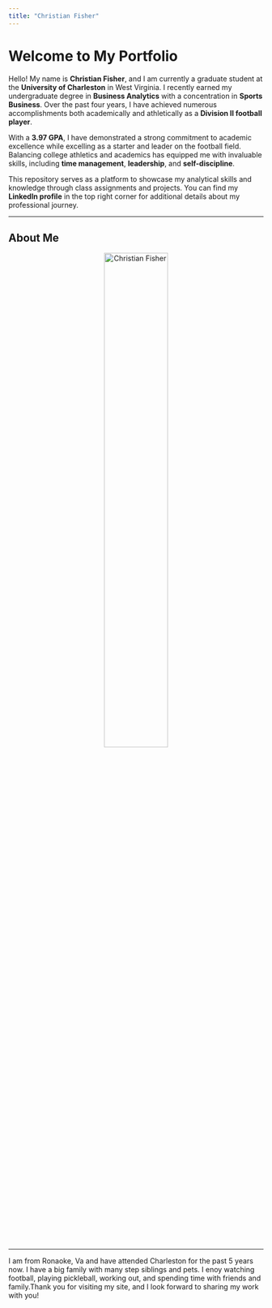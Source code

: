 ```yaml
---
title: "Christian Fisher"
---
```



# Welcome to My Portfolio

Hello! My name is **Christian Fisher**, and I am currently a graduate student at the **University of Charleston** in West Virginia. I recently earned my undergraduate degree in **Business Analytics** with a concentration in **Sports Business**. Over the past four years, I have achieved numerous accomplishments both academically and athletically as a **Division II football player**.

With a **3.97 GPA**, I have demonstrated a strong commitment to academic excellence while excelling as a starter and leader on the football field. Balancing college athletics and academics has equipped me with invaluable skills, including **time management**, **leadership**, and **self-discipline**.

This repository serves as a platform to showcase my analytical skills and knowledge through class assignments and projects. You can find my **LinkedIn profile** in the top right corner for additional details about my professional journey.

---

## About Me

<div style="text-align: center;">
  <img src="IMG_3448.jpg" alt="Christian Fisher" style="width: 50%; border-radius: 10px;">
</div>


---
I am from Ronaoke, Va and have attended Charleston for the past 5 years now. I have a big family with many step siblings and pets. I enoy watching football, playing pickleball, working out, and spending time with friends and family.Thank you for visiting my site, and I look forward to sharing my work with you!
